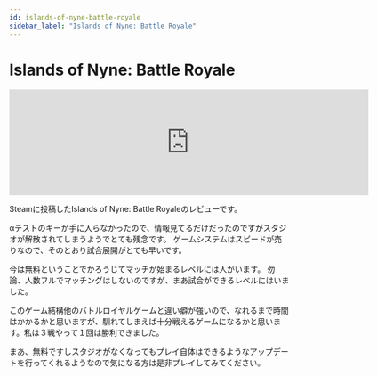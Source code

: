 ```yaml
---
id: islands-of-nyne-battle-royale
sidebar_label: "Islands of Nyne: Battle Royale"
---
```


# Islands of Nyne: Battle Royale

<iframe src="https://store.steampowered.com/widget/728540/" frameborder="0" width="646" height="190"></iframe>

Steamに投稿したIslands of Nyne: Battle Royaleのレビューです。

αテストのキーが手に入らなかったので、情報見てるだけだったのですがスタジオが解散されてしまうようでとても残念です。
ゲームシステムはスピードが売りなので、そのとおり試合展開がとても早いです。

今は無料ということでかろうじてマッチが始まるレベルには人がいます。
勿論、人数フルでマッチングはしないのですが、まあ試合ができるレベルにはいました。

このゲーム結構他のバトルロイヤルゲームと違い癖が強いので、なれるまで時間はかかるかと思いますが、馴れてしまえば十分戦えるゲームになるかと思います。私は３戦やって１回は勝利できました。

まあ、無料ですしスタジオがなくなってもプレイ自体はできるようなアップデートを行ってくれるようなので気になる方は是非プレイしてみてください。
